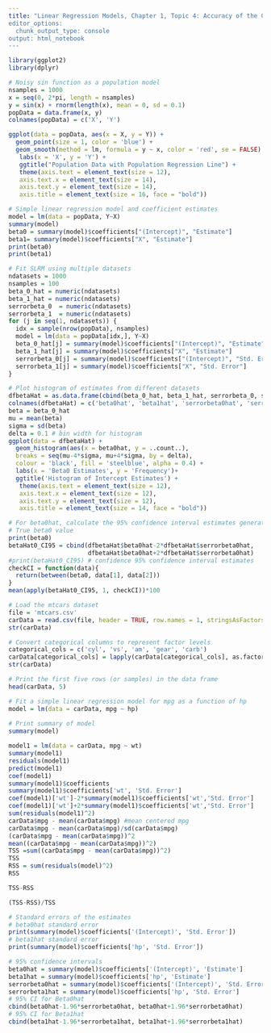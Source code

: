 ---
title: "Linear Regression Models, Chapter 1, Topic 4: Accuracy of the Coefficient Estimates: Standard Errors, Confidence Intervals, & Hypothesis Tests
editor_options:
  chunk_output_type: console
output: html_notebook
---

```{r}
library(ggplot2)
library(dplyr)
```

```{r}
# Noisy sin function as a population model
nsamples = 1000
x = seq(0, 2*pi, length = nsamples)
y = sin(x) + rnorm(length(x), mean = 0, sd = 0.1)
popData = data.frame(x, y)
colnames(popData) = c('X', 'Y')

ggplot(data = popData, aes(x = X, y = Y)) +
  geom_point(size = 1, color = 'blue') + 
  geom_smooth(method = lm, formula = y ~ x, color = 'red', se = FALSE) +
   labs(x = 'X', y = 'Y') + 
   ggtitle("Population Data with Population Regression Line") +
   theme(axis.text = element_text(size = 12),
   axis.text.x = element_text(size = 14),
   axis.text.y = element_text(size = 14),
   axis.title = element_text(size = 16, face = "bold"))
```

```{r}
# Simple linear regression model and coefficient estimates
model = lm(data = popData, Y~X)
summary(model)
beta0 = summary(model)$coefficients["(Intercept)", "Estimate"]
beta1= summary(model)$coefficients["X", "Estimate"]
print(beta0)
print(beta1)
```

```{r}
# Fit SLRM using multiple datasets
ndatasets = 1000
nsamples = 100
beta_0_hat = numeric(ndatasets)
beta_1_hat = numeric(ndatasets)
serrorbeta_0  = numeric(ndatasets)
serrorbeta_1  = numeric(ndatasets)
for (j in seq(1, ndatasets)) {
  idx = sample(nrow(popData), nsamples)
  model = lm(data = popData[idx,], Y~X)
  beta_0_hat[j] = summary(model)$coefficients["(Intercept)", "Estimate"]
  beta_1_hat[j] = summary(model)$coefficients["X", "Estimate"]
  serrorbeta_0[j] = summary(model)$coefficients["(Intercept)", "Std. Error"]
  serrorbeta_1[j] = summary(model)$coefficients["X", "Std. Error"]
}
```

```{r}
# Plot histogram of estimates from different datasets
dfbetaHat = as.data.frame(cbind(beta_0_hat, beta_1_hat, serrorbeta_0, serrorbeta_1))
colnames(dfbetaHat) = c('beta0hat', 'beta1hat', 'serrorbeta0hat', 'serrorbeta1hat')
beta = beta_0_hat
mu = mean(beta)
sigma = sd(beta)
delta = 0.1 # bin width for histogram
ggplot(data = dfbetaHat) +
  geom_histogram(aes(x = beta0hat, y = ..count..),
  breaks = seq(mu-4*sigma, mu+4*sigma, by = delta),
  colour = 'black', fill = 'steelblue', alpha = 0.4) +
  labs(x = 'Beta0 Estimates', y = 'Frequency')+
  ggtitle('Histogram of Intercept Estimates') +
   theme(axis.text = element_text(size = 12),
   axis.text.x = element_text(size = 12),
   axis.text.y = element_text(size = 12),
   axis.title = element_text(size = 14, face = "bold"))
```

```{r}
# For beta0hat, calculate the 95% confidence interval estimates generated from# each dataset. After that, find the percentage of the intervals generated from all datasets that actually contain the true beta0 value.
# True beta0 value
print(beta0)
betaHat0_CI95 = cbind(dfbetaHat$beta0hat-2*dfbetaHat$serrorbeta0hat,
                      dfbetaHat$beta0hat+2*dfbetaHat$serrorbeta0hat)
#print(betaHat0_CI95) # confidence 95% confidence interval estimates
checkCI = function(data){
  return(between(beta0, data[1], data[2]))
}
mean(apply(betaHat0_CI95, 1, checkCI))*100 
```

```{r}
# Load the mtcars dataset
file = 'mtcars.csv'
carData = read.csv(file, header = TRUE, row.names = 1, stringsAsFactors = FALSE)
str(carData)
```

```{r}
# Convert categorical columns to represent factor levels
categorical_cols = c('cyl', 'vs', 'am', 'gear', 'carb')
carData[categorical_cols] = lapply(carData[categorical_cols], as.factor)
str(carData)
```

```{r}
# Print the first five rows (or samples) in the data frame
head(carData, 5)
```


```{r}
# Fit a simple linear regression model for mpg as a function of hp
model = lm(data = carData, mpg ~ hp)
           
# Print summary of model
summary(model)
```

```{r}
model1 = lm(data = carData, mpg ~ wt)
summary(model1)
residuals(model1)
predict(model1)
coef(model1)
summary(model1)$coefficients
summary(model1)$coefficients['wt', 'Std. Error']
coef(model1)['wt']-2*summary(model1)$coefficients['wt','Std. Error'] 
coef(model1)['wt']+2*summary(model1)$coefficients['wt','Std. Error']
sum(residuals(model1)^2)
carData$mpg - mean(carData$mpg) #mean centered mpg
carData$mpg - mean(carData$mpg)/sd(carData$mpg)
(carData$mpg - mean(carData$mpg))^2
mean((carData$mpg - mean(carData$mpg))^2)
TSS =sum((carData$mpg - mean(carData$mpg))^2)
TSS
RSS = sum(residuals(model)^2)
RSS

TSS-RSS

(TSS-RSS)/TSS
```


```{r}
# Standard errors of the estimates
# beta0hat standard error
print(summary(model)$coefficients['(Intercept)', 'Std. Error'])
# beta1hat standard error
print(summary(model)$coefficients['hp', 'Std. Error'])
```

```{r}
# 95% confidence intervals
beta0hat = summary(model)$coefficients['(Intercept)', 'Estimate']
beta1hat = summary(model)$coefficients['hp', 'Estimate']
serrorbeta0hat = summary(model)$coefficients['(Intercept)', 'Std. Error']
serrorbeta1hat = summary(model)$coefficients['hp', 'Std. Error']
# 95% CI for Beta0hat
cbind(beta0hat-1.96*serrorbeta0hat, beta0hat+1.96*serrorbeta0hat)
# 95% CI for Beta1hat
cbind(beta1hat-1.96*serrorbeta1hat, beta1hat+1.96*serrorbeta1hat)
```
